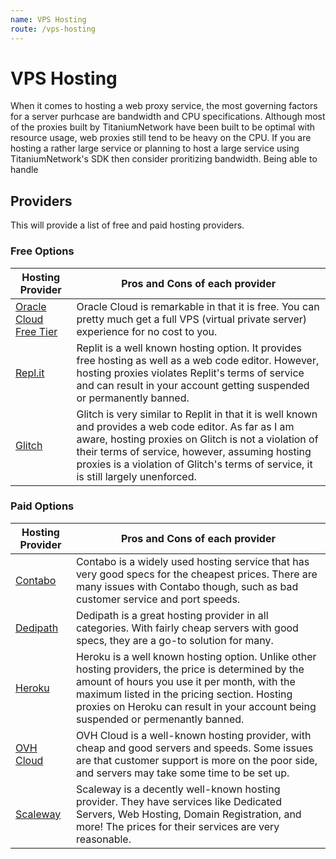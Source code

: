 ```yaml
---
name: VPS Hosting
route: /vps-hosting
---
```


# VPS Hosting
When it comes to hosting a web proxy service, the most governing factors for a server purhcase are bandwidth and CPU specifications.
Although most of the proxies built by TitaniumNetwork have been built to be optimal with resource usage, web proxies still tend to be heavy on the CPU.
If you are hosting a rather large service or planning to host a large service using TitaniumNetwork's SDK then consider proritizing bandwidth. Being able to handle

## Providers
This will provide a list of free and paid hosting providers. 

### Free Options
| Hosting Provider | Pros and Cons of each provider |
| ---------------- | ------------------------------ |
| [Oracle Cloud Free Tier](https://www.oracle.com/cloud/free) | Oracle Cloud is remarkable in that it is free. You can pretty much get a full VPS (virtual private server) experience for no cost to you. |
| [Repl.it](https://repl.it) | Replit is a well known hosting option. It provides free hosting as well as a web code editor. However, hosting proxies violates Replit's terms of service and can result in your account getting suspended or permanently banned. |
| [Glitch](https://glitch.com) | Glitch is very similar to Replit in that it is well known and provides a web code editor. As far as I am aware, hosting proxies on Glitch is not a violation of their terms of service, however, assuming hosting proxies is a violation of Glitch's terms of service, it is still largely unenforced. |

### Paid Options
| Hosting Provider | Pros and Cons of each provider |
| ---------------- | ------------------------------ |
| [Contabo](https://contabo.com) | Contabo is a widely used hosting service that has very good specs for the cheapest prices. There are many issues with Contabo though, such as bad customer service and port speeds. |
| [Dedipath](https://dedipath.com) | Dedipath is a great hosting provider in all categories. With fairly cheap servers with good specs, they are a go-to solution for many. |
| [Heroku](https://heroku.com) | Heroku is a well known hosting option. Unlike other hosting providers, the price is determined by the amount of hours you use it per month, with the maximum listed in the pricing section. Hosting proxies on Heroku can result in your account being suspended or permenantly banned. |
| [OVH Cloud](https://ovhcloud.com) | OVH Cloud is a well-known hosting provider, with cheap and good servers and speeds. Some issues are that customer support is more on the poor side, and servers may take some time to be set up. |
| [Scaleway](https://scaleway.com) | Scaleway is a decently well-known hosting provider. They have services like Dedicated Servers, Web Hosting, Domain Registration, and more! The prices for their services are very reasonable. |
